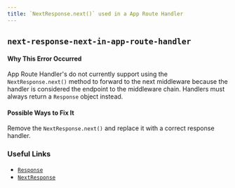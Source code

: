 ```yaml
---
title: `NextResponse.next()` used in a App Route Handler
---
```


## `next-response-next-in-app-route-handler`

#### Why This Error Occurred

App Route Handler's do not currently support using the `NextResponse.next()` method to forward to the next middleware because the handler is considered the endpoint to the middleware chain. Handlers must always return a `Response` object instead.

#### Possible Ways to Fix It

Remove the `NextResponse.next()` and replace it with a correct response handler.

### Useful Links

- [`Response`](https://developer.mozilla.org/en-US/docs/Web/API/Response)
- [`NextResponse`](/docs/api-reference/next/server#nextresponse)

